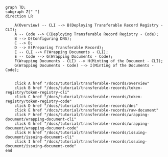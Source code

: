 ```mermaid
graph TD;
subgraph Z[" "]
direction LR

    A(Overview) -- CLI --> B(Deploying Transferable Record Registry - CLI);
    A -- Code --> C(Deploying Transferable Record Registry - Code);
    B --> D(Configuring DNS);
    C --> D;
    D --> E(Preparing Transferable Record);
    E -- CLI --> F(Wrapping Documents - CLI);
    E -- Code --> G(Wrapping Documents - Code);
    F(Wrapping Documents - CLI) --> H(Minting of the Document - CLI);
    G(Wrapping Documents - Code) --> I(Minting of the Documents - Code);


    click A href "/docs/tutorial/transferable-records/overview"
    click B href "/docs/tutorial/transferable-records/token-registry/token-registry-cli"
    click C href "/docs/tutorial/transferable-records/token-registry/token-registry-code"
    click D href "/docs/tutorial/transferable-records/dns"
    click E href "/docs/tutorial/transferable-records/raw-document"
    click F href "/docs/tutorial/transferable-records/wrapping-document/wrapping-document-cli"
    click G href "/docs/tutorial/transferable-records/wrapping-document/wrapping-document-code"
    click H href "/docs/tutorial/transferable-records/issuing-document/issuing-document-cli"
    click I href "/docs/tutorial/transferable-records/issuing-document/issuing-document-code"
end
```
